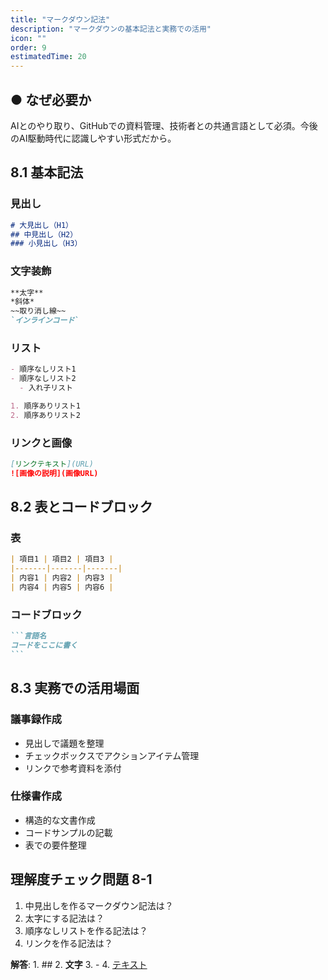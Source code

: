 ```yaml
---
title: "マークダウン記法"
description: "マークダウンの基本記法と実務での活用"
icon: ""
order: 9
estimatedTime: 20
---
```


## ● なぜ必要か

AIとのやり取り、GitHubでの資料管理、技術者との共通言語として必須。今後のAI駆動時代に認識しやすい形式だから。

## 8.1 基本記法

### 見出し

```markdown
# 大見出し（H1）
## 中見出し（H2）
### 小見出し（H3）
```

### 文字装飾

```markdown
**太字**
*斜体*
~~取り消し線~~
`インラインコード`
```

### リスト

```markdown
- 順序なしリスト1
- 順序なしリスト2
  - 入れ子リスト

1. 順序ありリスト1
2. 順序ありリスト2
```

### リンクと画像

```markdown
[リンクテキスト](URL)
![画像の説明](画像URL)
```

## 8.2 表とコードブロック

### 表

```markdown
| 項目1 | 項目2 | 項目3 |
|-------|-------|-------|
| 内容1 | 内容2 | 内容3 |
| 内容4 | 内容5 | 内容6 |
```

### コードブロック

````markdown
```言語名
コードをここに書く
```
````

## 8.3 実務での活用場面

### 議事録作成

- 見出しで議題を整理
- チェックボックスでアクションアイテム管理
- リンクで参考資料を添付

### 仕様書作成

- 構造的な文書作成
- コードサンプルの記載
- 表での要件整理

## 理解度チェック問題 8-1

1. 中見出しを作るマークダウン記法は？
2. 太字にする記法は？
3. 順序なしリストを作る記法は？
4. リンクを作る記法は？

**解答**: 1. ## 2. **文字** 3. - 4. [テキスト](URL)
